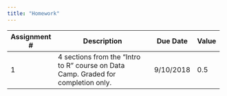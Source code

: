 ```yaml
---
title: "Homework"
---
```


+--------------+-----------------------------------------------+-----------+-------+
| Assignment # | Description                                   | Due Date  | Value |
+==============+===============================================+===========+=======+
|    1         | 4 sections from the "Intro to R" course on    | 9/10/2018 |  0.5  |
|              | Data Camp. Graded for completion only.        |           |       |
+--------------+-----------------------------------------------+-----------+-------+
